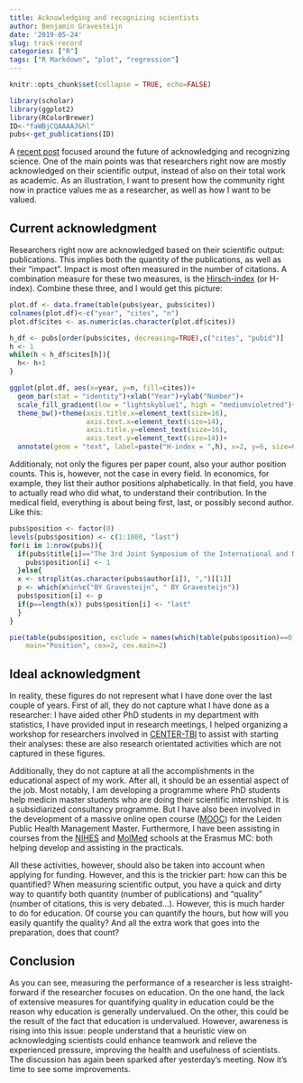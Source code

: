 ```yaml
---
title: Acknowledging and recognizing scientists
author: Benjamin Gravesteijn
date: '2019-05-24'
slug: track-record
categories: ["R"]
tags: ["R Markdown", "plot", "regression"]
---
```


```r
knitr::opts_chunk$set(collapse = TRUE, echo=FALSE)

library(scholar)
library(ggplot2)
library(RColorBrewer)
ID<-"faWBjCQAAAAJ&hl"
pubs<-get_publications(ID)
```


A [recent post](https://bgravesteijn.netlify.com/2019/05/24/evolution-or-revolution/) focused around the future of acknowledging and recognizing science. One of the main points was that researchers right now are mostly acknowledged on their scientific output, instead of also on their total work as academic. As an illustration, I want to present how the community right now in practice values me as a researcher, as well as how I want to be valued.

## Current acknowledgment
Researchers right now are acknowledged based on their scientific output: publications. This implies both the quantity of the publications, as well as their "impact". Impact is most often measured in the number of citations. A combination measure for these two measures, is the [Hirsch-index](https://en.wikipedia.org/wiki/H-index) (or H-index). Combine these three, and I would get this picture:

```r
plot.df <- data.frame(table(pubs$year, pubs$cites))
colnames(plot.df)<-c("year", "cites", "n")
plot.df$cites <- as.numeric(as.character(plot.df$cites))

h_df <- pubs[order(pubs$cites, decreasing=TRUE),c("cites", "pubid")]
h <- 1
while(h < h_df$cites[h]){
  h<- h+1
}

ggplot(plot.df, aes(x=year, y=n, fill=cites))+
  geom_bar(stat = "identity")+xlab("Year")+ylab("Number")+
  scale_fill_gradient(low = "lightskyblue1", high = "mediumvioletred")+
  theme_bw()+theme(axis.title.x=element_text(size=16),
                   axis.text.x=element_text(size=14),
                   axis.title.y=element_text(size=16),
                   axis.text.y=element_text(size=14))+
  annotate(geom = "text", label=paste("H-index = ",h), x=2, y=6, size=6)
```

Additionaly, not only the figures per paper count, also your author position counts. This is, however, not the case in every field. In economics, for example, they list their author positions alphabetically. In that field, you have to actually read who did what, to understand their contribution. In the medical field, everything is about being first, last, or possibly second author. Like this:

```r
pubs$position <- factor(0)
levels(pubs$position) <- c(1:1000, "last")
for(i in 1:nrow(pubs)){
  if(pubs$title[i]=="The 3rd Joint Symposium of the International and National Neurotrauma Societies and AANS/CNS Section on Neurotrauma and Critical Care August 11–16, 2018 Toronto, Canada"){
    pubs$position[i] <- 1
  }else{
  x <- strsplit(as.character(pubs$author[i]), ",")[[1]]
  p <- which(x%in%c("BY Gravesteijn", " BY Gravesteijn"))
  pubs$position[i] <- p
  if(p==length(x)) pubs$position[i] <- "last"
  }
}

pie(table(pubs$position, exclude = names(which(table(pubs$position)==0))), 
    main="Position", cex=2, cex.main=2)
```

## Ideal acknowledgment
In reality, these figures do not represent what I have done over the last couple of years. First of all, they do not capture what I have done as a researcher: I have aided other PhD students in my department with statistics, I have provided input in research meetings, I helped organizing a workshop for researchers involved in [CENTER-TBI](https://www.center-tbi.eu/) to assist with starting their analyses: these are also research orientated activities which are not captured in these figures.

Additionally, they do not capture at all the accomplishments in the educational aspect of my work. After all, it should be an essential aspect of the job. Most notably, I am developing a programme where PhD students help medicin master students who are doing their scientific internshipt. It is a subsidiarized consultancy programme. But I have also been involved in the development of a massive online open course ([MOOC](https://en.wikipedia.org/wiki/Massive_open_online_course)) for the Leiden Public Health Management Master. Furthermore, I have been assisting in courses from the [NIHES](http://www.nihes.com/) and [MolMed](https://www.molmed.nl/) schools at the Erasmus MC: both helping develop and assisting in the practicals. 

All these activities, however, should also be taken into account when applying for funding. However, and this is the trickier part: how can this be quantified? When measuring scientific output, you have a quick and dirty way to quantify both quantity (number of publications) and "quality" (number of citations, this is very debated...). However, this is much harder to do for education. Of course you can quantify the hours, but how will you easily quantify the quality? And all the extra work that goes into the preparation, does that count? 

## Conclusion
As you can see, measuring the performance of a researcher is less straight-forward if the researcher focuses on education. On the one hand, the lack of extensive measures for quantifying quality in education could be the reason why education is generally undervalued. On the other,  this could be the result of the fact that education is undervalued. However, awareness is rising into this issue: people understand that a heuristic view on acknowledging scientists could enhance teamwork and relieve the experienced pressure, improving the health and usefulness of scientists. The discussion has again been sparked after yesterday's meeting. Now it's time to see some improvements. 
